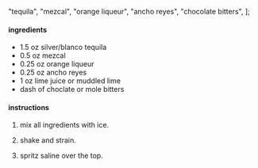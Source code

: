   "tequila",
  "mezcal",
  "orange liqueur",
  "ancho reyes",
  "chocolate bitters",
];

#### ingredients

- 1.5 oz silver/blanco tequila
- 0.5 oz mezcal
- 0.25 oz orange liqueur
- 0.25 oz ancho reyes
- 1 oz lime juice or muddled lime
- dash of choclate or mole bitters

#### instructions

1. mix all ingredients with ice.

2. shake and strain.

3. spritz saline over the top.
